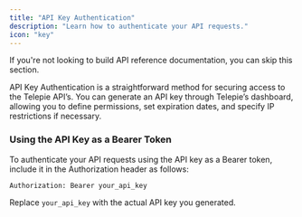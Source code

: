 ```yaml
---
title: "API Key Authentication"
description: "Learn how to authenticate your API requests."
icon: "key"
---
```


<Note>
  If you're not looking to build API reference documentation, you can skip this
  section.
</Note>

API Key Authentication is a straightforward method for securing access to the Telepie
API’s. You can generate an API key through Telepie’s dashboard, allowing you to define
permissions, set expiration dates, and specify IP restrictions if necessary.

### Using the API Key as a Bearer Token

To authenticate your API requests using the API key as a Bearer token, include it in the Authorization header as follows:

```http
Authorization: Bearer your_api_key
```

Replace `your_api_key` with the actual API key you generated.
